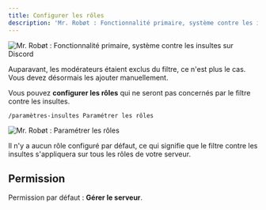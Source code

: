 ```yaml
---
title: Configurer les rôles
description: 'Mr. Robøt : Fonctionnalité primaire, système contre les insultes sur Discord'
---
```


![Mr. Robøt : Fonctionnalité primaire, système contre les insultes sur Discord](https://mrrobot.app/img/main_features/insulte.png)

<Aside type="danger" title="Changement !">
  Auparavant, les modérateurs étaient exclus du filtre, ce n'est plus le cas. Vous devez désormais les ajouter manuellement.
</Aside>

Vous pouvez **configurer les rôles** qui ne seront pas concernés par le filtre contre les insultes.

```
/paramètres-insultes Paramétrer les rôles
```

![Mr. Robøt : Paramétrer les rôles](/img/swear/configure_roles_swear_system.png)

<Aside type="note" title="Par défaut">
  Il n'y a aucun rôle configuré par défaut, ce qui signifie que le filtre contre les insultes s'appliquera sur tous les rôles de votre serveur.
</Aside>

## Permission

Permission par défaut : **Gérer le serveur**.